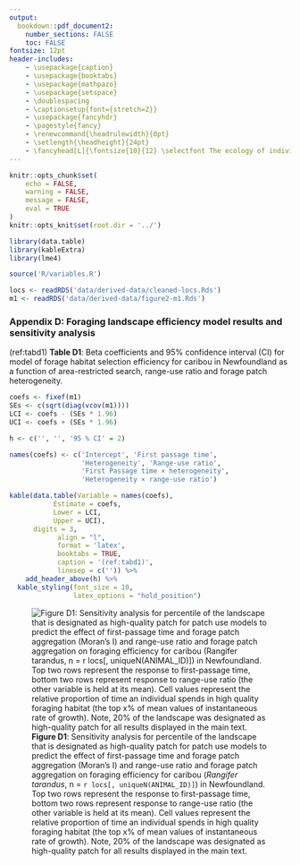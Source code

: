 ```yaml
---
output: 
  bookdown::pdf_document2:
    number_sections: FALSE
    toc: FALSE
fontsize: 12pt
header-includes:
    - \usepackage{caption}
    - \usepackage{booktabs}
    - \usepackage{mathpazo}
    - \usepackage{setspace}
    - \doublespacing
    - \captionsetup{font={stretch=2}}
    - \usepackage{fancyhdr}
    - \pagestyle{fancy}
    - \renewcommand{\headrulewidth}{0pt}
    - \setlength{\headheight}{24pt}
    - \fancyhead[L]{\fontsize{10}{12} \selectfont The ecology of individual differences empirically applied to space-use and movement tactics. The American Naturalist.}
---
```


```r
knitr::opts_chunk$set(
    echo = FALSE,
    warning = FALSE,
    message = FALSE,
    eval = TRUE
)
knitr::opts_knit$set(root.dir = '../')
```

```r
library(data.table)
library(kableExtra)
library(lme4)

source('R/variables.R')

locs <- readRDS('data/derived-data/cleaned-locs.Rds')
m1 <- readRDS('data/derived-data/figure2-m1.Rds')
```


### **Appendix D: Foraging landscape efficiency model results and sensitivity analysis**



(ref:tabd1) **Table D1**: Beta coefficients and 95% confidence interval (CI) for model of forage habitat selection efficiency for caribou in Newfoundland as a function of area-restricted search, range-use ratio and forage patch heterogeneity.

\captionsetup[table]{labelformat=empty}

```r
coefs <- fixef(m1)
SEs <- c(sqrt(diag(vcov(m1))))
LCI <- coefs - (SEs * 1.96)
UCI <- coefs + (SEs * 1.96)

h <- c('', '', '95 % CI' = 2)

names(coefs) <- c('Intercept', 'First passage time',
                  'Heterogeneity', 'Range-use ratio',
                  'First Passage time × heterogeneity',
                  'Heterogeneity × range-use ratio')

kable(data.table(Variable = names(coefs), 
           Estimate = coefs,
           Lower = LCI,
           Upper = UCI),
      digits = 3,
			align = "l",
			format = 'latex',
			booktabs = TRUE, 
			caption = '(ref:tabd1)',
			linesep = c('')) %>%
	add_header_above(h) %>%
  kable_styling(font_size = 10,
                latex_options = "hold_position")
```








\captionsetup[figure]{labelformat=empty}

![**Figure D1**: Sensitivity analysis for percentile of the landscape that is designated as high-quality patch for patch use models to predict the effect of first-passage time and forage patch aggregation (Moran’s I) and range-use ratio and forage patch aggregation on foraging efficiency for caribou (*Rangifer tarandus*, n = `r locs[, uniqueN(ANIMAL_ID)]`) in Newfoundland. Top two rows represent the response to first-passage time, bottom two rows represent response to range-use ratio (the other variable is held at its mean). Cell values represent the relative proportion of time an individual spends in high quality foraging habitat (the top x% of mean values of instantaneous rate of growth). Note, 20% of the landscape was designated as high-quality patch for all results displayed in the main text. ](../graphics/AppendixD/FigD1.PNG)






